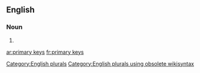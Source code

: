 
==English==

===Noun===
{{head|en}}

# {{plural of|primary key}}

[[Category:English plurals]][[Category:English plurals using obsolete wikisyntax]]

[[ar:primary keys]]
[[fr:primary keys]]